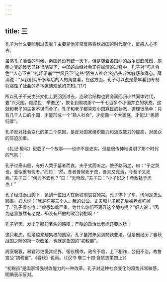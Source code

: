 ```yaml
---
---
---
```

title: 三
---



孔子为什么要回到过去呢？主要是他非常反感春秋战国的时代变化，反感人心不古。

虽然孔子活着的时候，秦国还没有统一天下，但是随着各国间的战争日趋激烈，周秦之变的趋势已经很明显了，中国的血缘社会正在崩溃的过程中，孔子对“巧言令色”“人心不古”“礼坏乐崩”“世风日下”这些“陌生人社会”的苗头非常敏感和痛心。薛涌说：“从我们两千多年后的人的角度看，在这方面，孔子可以说是最早看到专制将腐蚀了社会的基本道德规范的先知。”[17]

所以孔子不光主张文化上要回到过去，连政治结构也要全面回归小共同体时代，要“兴灭国，继绝世，举逸民”，恢复到周初那个一千七百多个小国并立的状态。这就和老子的主张不谋而合了。孔子和老子都喜欢小国寡民的状态，道理很简单：只有几千人口的小国，才能形成一个“熟人社会”，才能像一个大家庭，才能让“民德归厚”。

孔子反对社会变化的第二个原因，是反对国家组织能力和汲取能力的提高，对民众的压迫加重。

《礼记·檀弓》记载了一个故事——也许不是史实，但是很传神地说明了那个时代的气氛：

孔子过泰山侧，有妇人哭于墓者而哀。夫子式而听之。使子路问之，曰：“子之哭也，壹似重有忧者。”而曰：“然。昔者吾舅死于虎，吾夫又死焉，今吾子又死焉。”夫子曰：“何为不去也？”曰：“无苛政。”夫子曰：“小子识之！苛政猛于虎也！”

孔子经过泰山脚下，见到一位妇人在新坟前哀哀恸哭。孔子停下了车，询问是怎么回事。妇人说：“我是在哭三个人。我的公公、丈夫和儿子都先后被老虎吃掉了。”孔子很吃惊：“虎患如此严重，为什么你们不离开这个地方呢？”妇人说：“因为这里虽然有老虎，却没有严酷的政治剥削啊！”

孔子听罢，发出了那句著名的感叹：严酷的政治比老虎还要凶猛！

这只老虎，就是越来越集权的国家。孔子虽然未见到商鞅变法，但是他经历了春秋战国之际的第一次改革，也就是鲁国的“初税亩”。

周室既衰，暴君污吏慢其经界，徭役横作，政令不信，上下相诈，公田不治。故鲁宣公“初税亩”，《春秋》讥焉。（《汉书·卷二十四·食货志第四上》）

“初税亩”是国家增强税收能力的一种改革。孔子对这种社会变化的趋势非常敏感，明确表示反对。